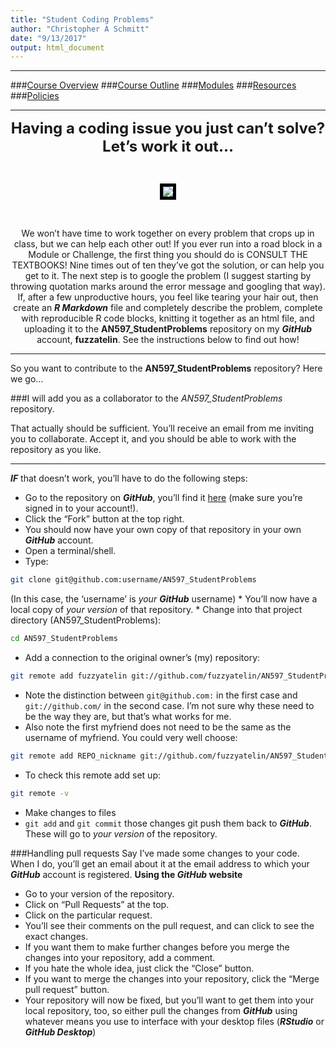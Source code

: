 ```yaml
---
title: "Student Coding Problems"
author: "Christopher A Schmitt"
date: "9/13/2017"
output: html_document
---
```

***

###[Course Overview](https://fuzzyatelin.github.io/bioanth-stats/overview.html)
###[Course Outline](https://fuzzyatelin.github.io/bioanth-stats/outline.html)
###[Modules](https://fuzzyatelin.github.io/bioanth-stats/modules.html)
###[Resources](https://fuzzyatelin.github.io/bioanth-stats/resources.html)
###[Policies](https://fuzzyatelin.github.io/bioanth-stats/policies.html)

***

<center>

<font size="+2"><b>Having a coding issue you just can't solve? Let's work it out...</b></font></center><br>

<center><p><img src="http://68.media.tumblr.com/01b4d1a00391065bf8d902f2cd41c39e/tumblr_inline_ot293ujaT01rjrbqu_250.gif" style="border:5px solid black"></p>
</center><br>  

<center>
We won't have time to work together on every problem that crops up in class, but we can help each other out!  If you ever run into a road block in a Module or Challenge, the first thing you should do is CONSULT THE TEXTBOOKS! Nine times out of ten they've got the solution, or can help you get to it. The next step is to google the problem (I suggest starting by throwing quotation marks around the error message and googling that way). If, after a few unproductive hours, you feel like tearing your hair out, then create an ***R Markdown*** file and completely describe the problem, complete with reproducible R code blocks, knitting it together as an html file, and uploading it to the **AN597_StudentProblems** repository on my ***GitHub*** account, **fuzzatelin**. See the instructions below to find out how!

</center>
***

So you want to contribute to the **AN597_StudentProblems** repository?  Here we go...

###I will add you as a collaborator to the *AN597_StudentProblems* repository.

That actually should be sufficient. You'll receive an email from me inviting you to collaborate. Accept it, and you should be able to work with the repository as you like.

***

***IF*** that doesn't work, you'll have to do the following steps:

* Go to the repository on ***GitHub***, you'll find it [here](https://github.com/fuzzyatelin/AN597_StudentProblems) (make sure you're signed in to your account!).
* Click the "Fork" button at the top right.
* You should now have your own copy of that repository in your own ***GitHub*** account.
* Open a terminal/shell.
* Type:
```bash
git clone git@github.com:username/AN597_StudentProblems
```
(In this case, the 'username' is *your* ***GitHub*** username)
* You'll now have a local copy of *your version* of that repository.
* Change into that project directory (AN597_StudentProblems):
```bash
cd AN597_StudentProblems
```
* Add a connection to the original owner's (my) repository:
```bash
git remote add fuzzyatelin git://github.com/fuzzyatelin/AN597_StudentProblems
```
* Note the distinction between `git@github.com:` in the first case and `git://github.com/` in the second case. I’m not sure why these need to be the way they are, but that’s what works for me.
* Also note the first myfriend does not need to be the same as the username of myfriend. You could very well choose:
```bash
git remote add REPO_nickname git://github.com/fuzzyatelin/AN597_StudentProblems
```
* To check this remote add set up:
```bash
git remote -v
```
* Make changes to files
* `git add` and `git commit` those changes
git push them back to ***GitHub***. These will go to *your version* of the repository.

###Handling pull requests
Say I've made some changes to your code. When I do, you'll get an email about it at the email address to which your ***GitHub*** account is registered.
**Using the *GitHub* website**

* Go to your version of the repository.
* Click on “Pull Requests” at the top.
* Click on the particular request.
* You’ll see their comments on the pull request, and can click to see the exact changes.
* If you want them to make further changes before you merge the changes into your repository, add a comment.
* If you hate the whole idea, just click the “Close” button.
* If you want to merge the changes into your repository, click the “Merge pull request” button.
* Your repository will now be fixed, but you’ll want to get them into your local repository, too, so either pull the changes from ***GitHub*** using whatever means you use to interface with your desktop files (***RStudio*** or ***GitHub Desktop***)

